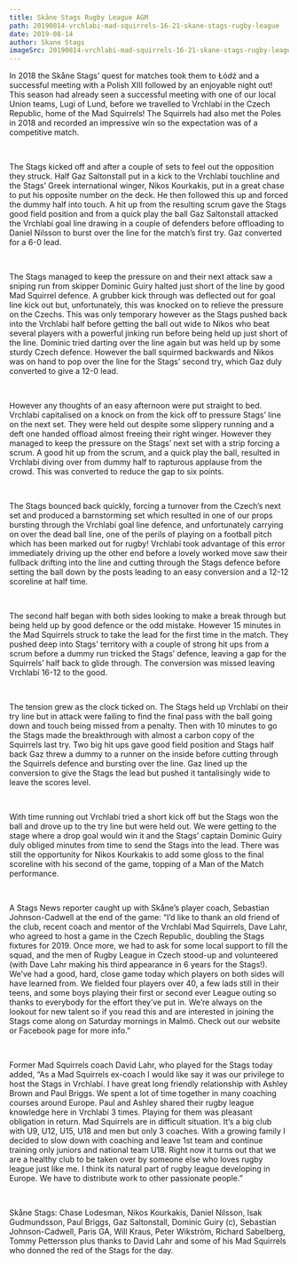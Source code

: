 ```yaml
---
title: Skåne Stags Rugby League AGM
path: 20190814-vrchlabi-mad-squirrels-16-21-skane-stags-rugby-league
date: 2019-08-14
author: Skane Stags
imageSrc: 20190814-vrchlabi-mad-squirrels-16-21-skane-stags-rugby-league.png
---
```


In 2018 the Skåne Stags’ quest for matches took them to Łódź and a successful meeting with a Polish XIII followed by an enjoyable night out! This season had already seen a successful meeting with one of our local Union teams, Lugi of Lund, before we travelled to Vrchlabí in the Czech Republic, home of the Mad Squirrels! The Squirrels had also met the Poles in 2018 and recorded an impressive win so the expectation was of a competitive match.

<br />

The Stags kicked off and after a couple of sets to feel out the opposition they struck. Half Gaz Saltonstall put in a kick to the Vrchlabí touchline and the Stags’ Greek international winger, Nikos Kourkakis, put in a great chase to put his opposite number on the deck. He then followed this up and forced the dummy half into touch. A hit up from the resulting scrum gave the Stags good field position and from a quick play the ball Gaz Saltonstall attacked the Vrchlabí goal line drawing in a couple of defenders before offloading to Daniel Nilsson to burst over the line for the match’s first try. Gaz converted for a 6-0 lead.

<br />

The Stags managed to keep the pressure on and their next attack saw a sniping run from skipper Dominic Guiry halted just short of the line by good Mad Squirrel defence. A grubber kick through was deflected out for goal line kick out but, unfortunately, this was knocked on to relieve the pressure on the Czechs. This was only temporary however as the Stags pushed back into the Vrchlabí half before getting the ball out wide to Nikos who beat several players with a powerful jinking run before being held up just short of the line. Dominic tried darting over the line again but was held up by some sturdy Czech defence. However the ball squirmed backwards and Nikos was on hand to pop over the line for the Stags’ second try, which Gaz duly converted to give a 12-0 lead.

<br/>

However any thoughts of an easy afternoon were put straight to bed. Vrchlabí capitalised on a knock on from the kick off to pressure Stags’ line on the next set. They were held out despite some slippery running and a deft one handed offload almost freeing their right winger. However they managed to keep the pressure on the Stags’ next set with a strip forcing a scrum. A good hit up from the scrum, and a quick play the ball, resulted in Vrchlabí diving over from dummy half to rapturous applause from the crowd. This was converted to reduce the gap to six points.

<br />

The Stags bounced back quickly, forcing a turnover from the Czech’s next set and produced a barnstorming set which resulted in one of our props bursting through the Vrchlabí goal line defence, and unfortunately carrying on over the dead ball line, one of the perils of playing on a football pitch which has been marked out for rugby! Vrchlabí took advantage of this error immediately driving up the other end before a lovely worked move saw their fullback drifting into the line and cutting through the Stags defence before setting the ball down by the posts leading to an easy conversion and a 12-12 scoreline at half time.

<br />

The second half began with both sides looking to make a break through but being held up by good defence or the odd mistake. However 15 minutes in the Mad Squirrels struck to take the lead for the first time in the match. They pushed deep into Stags’ territory with a couple of strong hit ups from a scrum before a dummy run tricked the Stags’ defence, leaving a gap for the Squirrels’ half back to glide through. The conversion was missed leaving Vrchlabí 16-12 to the good.

<br />

The tension grew as the clock ticked on. The Stags held up Vrchlabí on their try line but in attack were failing to find the final pass with the ball going down and touch being missed from a penalty. Then with 10 minutes to go the Stags made the breakthrough with almost a carbon copy of the Squirrels last try. Two big hit ups gave good field position and Stags half back Gaz threw a dummy to a runner on the inside before cutting through the Squirrels defence and bursting over the line. Gaz lined up the conversion to give the Stags the lead but pushed it tantalisingly wide to leave the scores level.

<br />

With time running out Vrchlabí tried a short kick off but the Stags won the ball and drove up to the try line but were held out. We were getting to the stage where a drop goal would win it and the Stags’ captain Dominic Guiry duly obliged minutes from time to send the Stags into the lead. There was still the opportunity for Nikos Kourkakis to add some gloss to the final scoreline with his second of the game, topping of a Man of the Match performance.

<br />

A Stags News reporter caught up with Skåne’s player coach, Sebastian Johnson-Cadwell at the end of the game: “I’d like to thank an old friend of the club, recent coach and mentor of the Vrchlabí Mad Squirrels, Dave Lahr, who agreed to host a game in the Czech Republic, doubling the Stags fixtures for 2019. Once more, we had to ask for some local support to fill the squad, and the men of Rugby League in Czech stood-up and volunteered (with Dave Lahr making his third appearance in 6 years for the Stags!). We’ve had a good, hard, close game today which players on both sides will have learned from. We fielded four players over 40, a few lads still in their teens, and some boys playing their first or second ever League outing so thanks to everybody for the effort they’ve put in. We’re always on the lookout for new talent so if you read this and are interested in joining the Stags come along on Saturday mornings in Malmö. Check out our website or Facebook page for more info.”

<br />

Former Mad Squirrels coach David Lahr, who played for the Stags today added, “As a Mad Squirrels ex-coach I would like say it was our privilege to host the Stags in Vrchlabí. I have great long friendly relationship with Ashley Brown and Paul Briggs. We spent a lot of time together in many coaching courses around Europe. Paul and Ashley shared their rugby league knowledge here in Vrchlabí 3 times. Playing for them was pleasant obligation in return. Mad Squirrels are in difficult situation. It’s a big club with U9, U12, U15, U18 and men but only 3 coaches. With a growing family I decided to slow down with coaching and leave 1st team and continue training only juniors and national team U18. Right now it turns out that we are a healthy club to be taken over by someone else who loves rugby league just like me. I think its natural part of rugby league developing in Europe. We have to distribute work to other passionate people.”

<br />

Skåne Stags: Chase Lodesman, Nikos Kourkakis, Daniel Nilsson, Isak Gudmundsson, Paul Briggs, Gaz Saltonstall, Dominic Guiry (c), Sebastian Johnson-Cadwell, Paris GA, Will Kraus, Peter Wikström, Richard Sabelberg, Tommy Pettersson plus thanks to David Lahr and some of his Mad Squirrels who donned the red of the Stags for the day. 